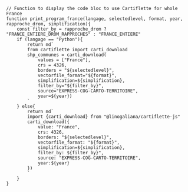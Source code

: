 <!----------------
Fonctions qui étaient importées depuis @linogaliana/cartiflette-doc-utils
et qu'on rappatrie ici pour plus de praticité
----------------->

```ojs
// Function to display the code bloc to use Cartiflette for whole France
function print_program_france(langage, selectedlevel, format, year, rapproche_drom, simplification){
    const filter_by = rapproche_drom ? "FRANCE_ENTIERE_DROM_RAPPROCHES" : "FRANCE_ENTIERE"
    if (langage == "Python"){
        return md`
        from cartiflette import carti_download
        shp_communes = carti_download(
            values = ["France"],
            crs = 4326,
            borders = "${selectedlevel}",
            vectorfile_format="${format}",
            simplification=${simplification},
            filter_by="${filter_by}",
            source="EXPRESS-COG-CARTO-TERRITOIRE",
            year=${year})
        `
    } else{
        return md`
        import {carti_download} from "@linogaliana/cartiflette-js"
        carti_download({
            value: "France",
            crs: 4326,
            borders: "${selectedlevel}",
            vectorfile_format: "${format}",
            simplification=${simplification},
            filter_by: ${filter_by}",
            source: "EXPRESS-COG-CARTO-TERRITOIRE",
            year:${year}
        })
        `
    }
}
```
